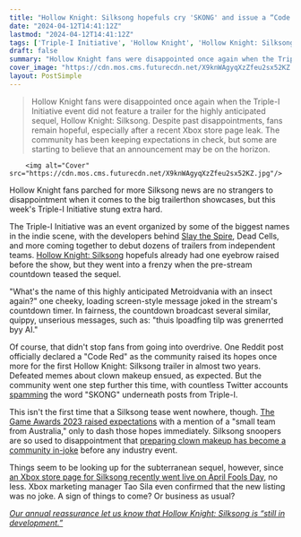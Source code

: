 ```yaml
---
title: "Hollow Knight: Silksong hopefuls cry 'SKONG' and issue a “Code Red” alert after indie showcase mentions the sequel, only to have the Metroidvania no-show yet again"
date: "2024-04-12T14:41:12Z"
lastmod: "2024-04-12T14:41:12Z"
tags: ['Triple-I Initiative', 'Hollow Knight', 'Hollow Knight: Silksong', 'Slay the Spire', 'Dead Cells', 'Metroidvania']
draft: false
summary: "Hollow Knight fans were disappointed once again when the Triple-I Initiative event did not feature a trailer for the highly anticipated sequel, Hollow Knight: Silksong. Despite past disappointments, fans remain hopeful, especially after a recent Xbox store page leak. The community has been keeping expectations in check, but some are starting to believe that an announcement may be on the horizon."
cover_image: "https://cdn.mos.cms.futurecdn.net/X9knWAgyqXzZfeu2sx52KZ.jpg" 
layout: PostSimple
---
```

> Hollow Knight fans were disappointed once again when the Triple-I Initiative event did not feature a trailer for the highly anticipated sequel, Hollow Knight: Silksong. Despite past disappointments, fans remain hopeful, especially after a recent Xbox store page leak. The community has been keeping expectations in check, but some are starting to believe that an announcement may be on the horizon.


        <img alt="Cover" src="https://cdn.mos.cms.futurecdn.net/X9knWAgyqXzZfeu2sx52KZ.jpg"/>
        
Hollow Knight fans parched for more Silksong news are no strangers to disappointment when it comes to the big trailerthon showcases, but this week's Triple-I Initiative stung extra hard.

The Triple-I Initiative was an event organized by some of the biggest names in the indie scene, with the developers behind [Slay the Spire](https://www.gamesradar.com/slay-the-spire-2-announced-the-roguelike-card-game-that-spawned-countless-deck-builders-gets-a-gorgeous-and-expanded-sequel-in-2025-with-new-class-necrobinder/), Dead Cells, and more coming together to debut dozens of trailers from independent teams. [Hollow Knight: Silksong](https://www.gamesradar.com/hollow-knight-silksong-guide/) hopefuls already had one eyebrow raised before the show, but they went into a frenzy when the pre-stream countdown teased the sequel.

"What's the name of this highly anticipated Metroidvania with an insect again?" one cheeky, loading screen-style message joked in the stream's countdown timer. In fairness, the countdown broadcast several similar, quippy, unserious messages, such as: "thuis lpoadfing tilp was grenerrted byy AI."

Of course, that didn't stop fans from going into overdrive. One Reddit post officially declared a "Code Red" as the community raised its hopes once more for the first Hollow Knight: Silksong trailer in almost two years. Defeated memes about clown makeup ensued, as expected. But the community went one step further this time, with countless Twitter accounts [spamming](https://www.reddit.com/r/Silksong/comments/1c1dfu0/no_harassment_no_threats_just_s_k_o_n_g_lets_keep/?utm_source=share&utm_medium=web2x&context=3) the word "SKONG" underneath posts from Triple-I.

This isn't the first time that a Silksong tease went nowhere, though. [The Game Awards 2023 raised expectations](https://www.gamesradar.com/hollow-knight-silksong-fans-got-their-hopes-up-at-the-mention-of-something-from-a-small-indie-team-from-australia-only-to-be-immediately-disappointed/) with a mention of a "small team from Australia," only to dash those hopes immediately. Silksong snoopers are so used to disappointment that [preparing clown makeup has become a community in-joke](https://www.gamesradar.com/defeated-hollow-knight-silksong-fans-are-keeping-expectations-in-check-for-the-nintendo-direct-partner-showcase-i-have-run-out-of-clown-makeup-long-ago/) before any industry event.

Things seem to be looking up for the subterranean sequel, however, since [an Xbox store page for Silksong recently went live on April Fools Day](https://www.gamesradar.com/chaos-reigns-as-new-hollow-knight-silksong-store-page-found-on-april-1-of-all-days-xbox-marketing-exec-says-its-not-a-joke/), no less. Xbox marketing manager Tao Sila even confirmed that the new listing was no joke. A sign of things to come? Or business as usual?

[<em>Our annual reassurance let us know that Hollow Knight: Silksong is “still in development.”</em>](https://www.gamesradar.com/your-annual-hollow-knight-silksong-reassurance-or-copium-is-here-as-the-metroidvania-sequel-is-still-in-development-after-going-mia-for-two-years/)
        